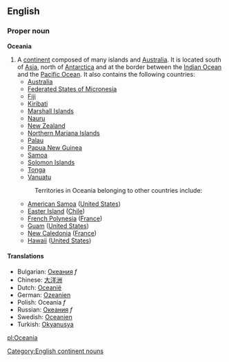 ==English==

===Proper noun===
'''Oceania'''

#A [[continent]] composed of many islands and [[Australia]].  It is located south of [[Asia]], north of [[Antarctica]] and at the border between the [[Indian Ocean]] and the [[Pacific Ocean]].  It also contains the following countries:
#* [[Australia]]
#* [[Federated States of Micronesia]]
#* [[Fiji]]
#* [[Kiribati]]
#* [[Marshall Islands]]
#* [[Nauru]]
#* [[New Zealand]] 
#* [[Northern Mariana Islands]]
#* [[Palau]]
#* [[Papua New Guinea]]
#* [[Samoa]]
#* [[Solomon Islands]]
#* [[Tonga]]
#* [[Vanuatu]]
#:Territories in Oceania belonging to other countries include:
#* [[American Samoa]] ([[United States]])
#* [[Easter Island]] ([[Chile]])
#* [[French Polynesia]] ([[France]])
#* [[Guam]] ([[United States]])
#* [[New Caledonia]] ([[France]])
#* [[Hawaii]] ([[United States]])

==== Translations ====
*Bulgarian: [[Океания]] ''f''
*Chinese: [[大洋洲]]
*Dutch: [[Oceanië]] 
*German: [[Ozeanien]]
*Polish: Oceania ''f''
*Russian: [[Океания]] ''f''
*Swedish: [[Oceanien]]
*Turkish: [[Okyanusya]]

[[Category:English continent nouns]]

[[pl:Oceania]]